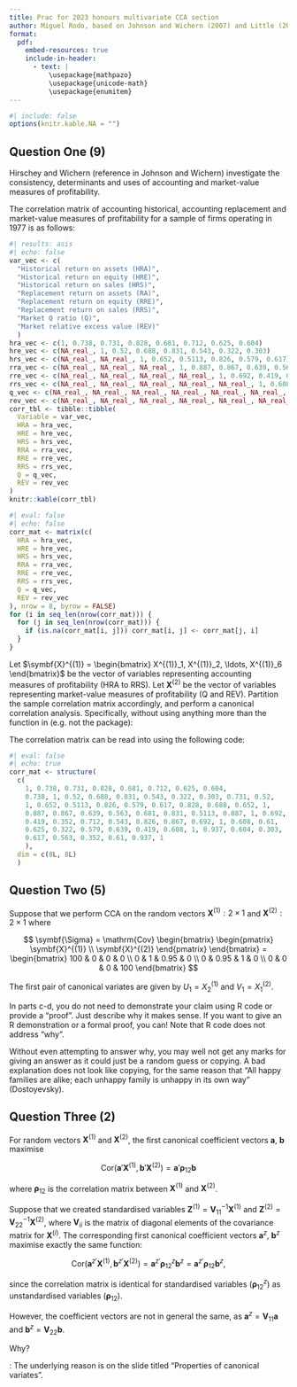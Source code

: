 ```yaml
---
title: Prac for 2023 honours multivariate CCA section
author: Miguel Rodo, based on Johnson and Wichern (2007) and Little (2022)
format:
  pdf:
    embed-resources: true
    include-in-header:
      - text: |
          \usepackage{mathpazo}
          \usepackage{unicode-math}
          \usepackage{enumitem}
---
```


```r
#| include: false
options(knitr.kable.NA = "")
```

## Question One (9)

Hirschey and Wichern (reference in Johnson and Wichern) investigate the consistency, determinants and uses of accounting and market-value measures of profitability.

The correlation matrix of accounting historical, accounting replacement and market-value measures of profitability for a sample of firms operating in 1977 is as follows:

```r
#| results: asis
#| echo: false
var_vec <- c(
  "Historical return on assets (HRA)",
  "Historical return on equity (HRE)",
  "Historical return on sales (HRS)",
  "Replacement return on assets (RA)",
  "Replacement return on equity (RRE)",
  "Replacement return on sales (RRS)",
  "Market Q ratio (Q)",
  "Market relative excess value (REV)"
  )
hra_vec <- c(1, 0.738, 0.731, 0.828, 0.681, 0.712, 0.625, 0.604)
hre_vec <- c(NA_real_, 1, 0.52, 0.688, 0.831, 0.543, 0.322, 0.303)
hrs_vec <- c(NA_real_, NA_real_, 1, 0.652, 0.5113, 0.826, 0.579, 0.617)
rra_vec <- c(NA_real_, NA_real_, NA_real_, 1, 0.887, 0.867, 0.639, 0.563)
rre_vec <- c(NA_real_, NA_real_, NA_real_, NA_real_, 1, 0.692, 0.419, 0.352)
rrs_vec <- c(NA_real_, NA_real_, NA_real_, NA_real_, NA_real_, 1, 0.608, 0.610)
q_vec <- c(NA_real_, NA_real_, NA_real_, NA_real_, NA_real_, NA_real_, 1, 0.937)
rev_vec <- c(NA_real_, NA_real_, NA_real_, NA_real_, NA_real_, NA_real_, NA_real_, 1)
corr_tbl <- tibble::tibble(
  Variable = var_vec,
  HRA = hra_vec,
  HRE = hre_vec,
  HRS = hrs_vec,
  RRA = rra_vec,
  RRE = rre_vec,
  RRS = rrs_vec,
  Q = q_vec,
  REV = rev_vec
)
knitr::kable(corr_tbl)
```

```r
#| eval: false
#| echo: false
corr_mat <- matrix(c(
  HRA = hra_vec,
  HRE = hre_vec,
  HRS = hrs_vec,
  RRA = rra_vec,
  RRE = rre_vec,
  RRS = rrs_vec,
  Q = q_vec,
  REV = rev_vec
), nrow = 8, byrow = FALSE)
for (i in seq_len(nrow(corr_mat))) {
  for (j in seq_len(nrow(corr_mat))) {
    if (is.na(corr_mat[i, j])) corr_mat[i, j] <- corr_mat[j, i]
  }
}
```


Let $\symbf{X}^{(1)} = \begin{bmatrix} X^{(1)}_1, X^{(1)}_2, \ldots, X^{(1)}_6 \end{bmatrix}$ be the vector of variables representing accounting measures of profitability (HRA to RRS).
Let $\symbf{X}^{(2)}$ be the vector of variables representing market-value measures of profitability (Q and REV).
Partition the sample correlation matrix accordingly, and perform a canonical correlation analysis. 
Specifically, without using anything more than the \texttt{eigen} function in \texttt{R} (e.g. not the \texttt{CCA} package):

\begin{enumerate}[label=\alph*]
\item Find the estimated coefficient vector for the accounting measures of profitability in the first canonical variate (i.e. find $\hat{\symbf{a}}_1$ in $\hat{U}_1=\hat{\symbf{a}}_1'\symbf{X}^{(1)}$). (2)
\item  Find $\hat{\symbf{b}}_1$ in $\hat{V}_1=\hat{\symbf{b}}_1'\symbf{X}^{(2)}$ directly using result from part (a). (1)
\item  Find the first canonical correlation coefficient. (1)
\item  Interpret these canonical variables using the coefficient vectors. (2)
\item  Interpret these canonical variables using the correlation matrices $\symbf{\rho}_{U_1, \symbf{X}^{(1)}}$ and $\symbf{\rho}_{V_1, \symbf{X}^{(2)}}$. (3)
\end{enumerate}



The correlation matrix can be read into \texttt{R} using the following code:

```r
#| eval: false
#| echo: true
corr_mat <- structure(
  c(
    1, 0.738, 0.731, 0.828, 0.681, 0.712, 0.625, 0.604, 
    0.738, 1, 0.52, 0.688, 0.831, 0.543, 0.322, 0.303, 0.731, 0.52, 
    1, 0.652, 0.5113, 0.826, 0.579, 0.617, 0.828, 0.688, 0.652, 1, 
    0.887, 0.867, 0.639, 0.563, 0.681, 0.831, 0.5113, 0.887, 1, 0.692, 
    0.419, 0.352, 0.712, 0.543, 0.826, 0.867, 0.692, 1, 0.608, 0.61, 
    0.625, 0.322, 0.579, 0.639, 0.419, 0.608, 1, 0.937, 0.604, 0.303, 
    0.617, 0.563, 0.352, 0.61, 0.937, 1
    ),
  dim = c(8L, 8L)
  )
```


## Question Two (5)

Suppose that we perform CCA on the random vectors $\symbf{X}^{(1)}:2\times 1$ and $\symbf{X}^{(2)}:2\times 1$ where

$$
\symbf{\Sigma} = \mathrm{Cov} \begin{bmatrix} \begin{pmatrix} \symbf{X}^{(1)} \\ \symbf{X}^{(2)} \end{pmatrix} \end{bmatrix} = 
\begin{bmatrix}
100 & 0 & 0 & 0 \\
0 & 1 & 0.95 & 0 \\
0 & 0.95 & 1 & 0 \\
0 & 0 & 0 & 100 
\end{bmatrix}
$$

The first pair of canonical variates are given by $U_1 = X_2^{(1)}$ and $V_1 = X_1^{(2)}$.

\begin{enumerate}[label=\alph*]

\item   Despite that $\mathrm{Var}[X^{(1)}_1] > \mathrm{Var}[X^{(1)}_2]$ and $\mathrm{Var}[X^{(2)}_2] > \mathrm{Var}[X^{(1)}_1]$, only $X^{(1)}_2$ and $X^{(2)}_1$ were included in the first canonical variate pair. Why? (1)
\item   Suppose that the correlation between $X^{(1)}_2$ and $X^{(2)}_1$ is reduced to 0. What is the correlation between the first canonical variables? Why? (2)
\item   Suppose that the $\mathrm{Var}[X^{(1)}_2]$ and $\mathrm{Var}[X^{(2)}_1]$ are each doubled. What happens to the first canonical correlation?  Why? (2) \begin{enumerate}[label=\alph*]
  \item Bonus: How are the lengths of the first canonical coefficient vectors affected, i.e. do they decrease, increase or stay the same? Why? (2) (note that question three would help here)
\end{enumerate}

\end{enumerate}

In parts c-d, you do not need to demonstrate your claim using R code or provide a "proof".
Just describe why it makes sense.
If you want to give an R demonstration or a formal proof, you can!
Note that R code does not address "why".

Without even attempting to answer why, you may well not get any marks for giving an answer as it could just be a random guess or copying.
A bad explanation does not look like copying, for the same reason that
"All happy families are alike; each unhappy family is unhappy in its own way" (Dostoyevsky).

## Question Three (2)

For random vectors $\symbf{X}^{(1)}$ and $\symbf{X}^{(2)}$, the first canonical coefficient vectors $\symbf{a}$, $\symbf{b}$ maximise

$$
\mathrm{Cor}(\symbf{a}'\symbf{X}^{(1)}, \symbf{b}' \symbf{X}^{(2)}) = 
\symbf{a}'\symbf{\rho}_{12}\symbf{b}
$$

where $\symbf{\rho}_{12}$ is the correlation matrix between $\symbf{X}^{(1)}$ and $\symbf{X}^{(2)}$.

Suppose that we created standardised variables  $\symbf{Z}^{(1)}=\symbf{V}_{11}^{-1}\symbf{X}^{(1)}$ and $\symbf{Z}^{(2)}=\symbf{V}_{22}^{-1}\symbf{X}^{(2)}$, where $\symbf{V}_{ii}$ is the matrix of diagonal elements of the covariance matrix for $\symbf{X}^{(i)}$.
The corresponding first canonical coefficient vectors $\symbf{a}^z$, $\symbf{b}^z$ maximise exactly the same function:

$$
\mathrm{Cor}(\symbf{a}^{z\prime} \symbf{X}^{(1)}, \symbf{b}^{z\prime} \symbf{X}^{(2)}) = 
\symbf{a}^{z\prime}\symbf{\rho}^z_{12}\symbf{b}^z
= 
\symbf{a}^{z\prime}\symbf{\rho}_{12}\symbf{b}^z,
$$

since the correlation matrix is identical for standardised variables ($\symbf{\rho}^z_{12}$) as
unstandardised variables ($\symbf{\rho}_{12}$).

However, the coefficient vectors are not in general the same, as $\symbf{a}^z = \symbf{V}_{11}\symbf{a}$ and $\symbf{b}^z = \symbf{V}_{22}\symbf{b}$.

Why?

\emph{Hint}: The underlying reason is on the slide titled "Properties of canonical variates".


